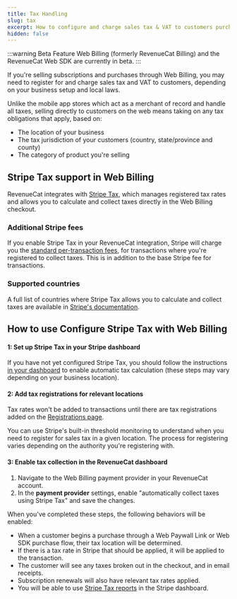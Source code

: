```yaml
---
title: Tax Handling
slug: tax
excerpt: How to configure and charge sales tax & VAT to customers purchasing through Web Billing
hidden: false
---
```


:::warning Beta Feature
Web Billing (formerly RevenueCat Billing) and the RevenueCat Web SDK are currently in beta.
:::

If you're selling subscriptions and purchases through Web Billing, you may need to register for and charge sales tax and VAT to customers, depending on your business setup and local laws.

Unlike the mobile app stores which act as a merchant of record and handle all taxes, selling directly to customers on the web means taking on any tax obligations that apply, based on:

- The location of your business
- The tax jurisdiction of your customers (country, state/province and county)
- The category of product you're selling

## Stripe Tax support in Web Billing

RevenueCat integrates with [Stripe Tax](https://stripe.com/tax), which manages registered tax rates and allows you to calculate and collect taxes directly in the Web Billing checkout.

### Additional Stripe fees

If you enable Stripe Tax in your RevenueCat integration, Stripe will charge you the [standard per-transaction fees](https://stripe.com/tax/pricing), for transactions where you're registered to collect taxes. This is in addition to the base Stripe fee for transactions.

### Supported countries

A full list of countries where Stripe Tax allows you to calculate and collect taxes are available in [Stripe's documentation](https://docs.stripe.com/tax/supported-countries?locale=en-GB#supported-countries).

## How to use Configure Stripe Tax with Web Billing

#### 1: Set up Stripe Tax in your Stripe dashboard

If you have not yet configured Stripe Tax, you should follow the instructions [in your dashboard](https://dashboard.stripe.com/tax/overview) to enable automatic tax calculation (these steps may vary depending on your business location).

#### 2: Add tax registrations for relevant locations

Tax rates won't be added to transactions until there are tax registrations added on the [Registrations page](https://dashboard.stripe.com/tax/registrations).

You can use Stripe's built-in threshold monitoring to understand when you need to register for sales tax in a given location. The process for registering varies depending on the authority you're registering with.

#### 3: Enable tax collection in the RevenueCat dashboard

1. Navigate to the Web Billing payment provider in your RevenueCat account.
1. In the **payment provider** settings, enable "automatically collect taxes using Stripe Tax" and save the changes.

When you've completed these steps, the following behaviors will be enabled:

- When a customer begins a purchase through a Web Paywall Link or Web SDK purchase flow, their tax location will be determined.
- If there is a tax rate in Stripe that should be applied, it will be applied to the transaction.
- The customer will see any taxes broken out in the checkout, and in email receipts.
- Subscription renewals will also have relevant tax rates applied.
- You will be able to use [Stripe Tax reports](https://dashboard.stripe.com/tax/reporting) in the Stripe dashboard.
